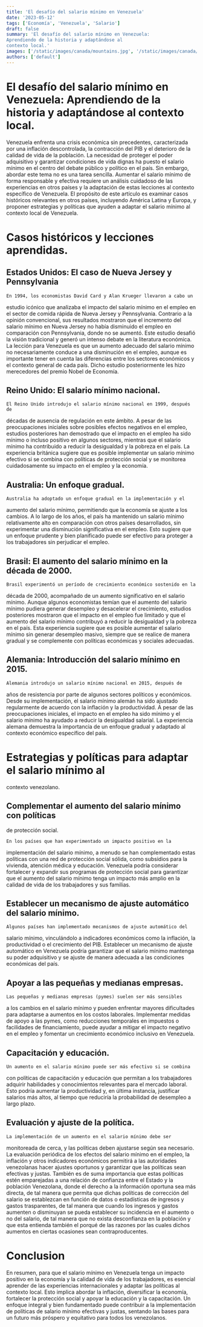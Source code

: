 ```yaml
---
title: 'El desafío del salario mínimo en Venezuela'
date: '2023-05-12'
tags: ['Economía', 'Venezuela', 'Salario']
draft: false
summary: 'El desafío del salario mínimo en Venezuela:
Aprendiendo de la historia y adaptándose al
contexto local.'
images: ['/static/images/canada/mountains.jpg', '/static/images/canada/toronto.jpg']
authors: ['default']
---
```


# El desafío del salario mínimo en Venezuela: Aprendiendo de la historia y adaptándose al contexto local.

Venezuela enfrenta una crisis económica sin precedentes, caracterizada
por una inflación descontrolada, la contracción del PIB y el deterioro de la
calidad de vida de la población. La necesidad de proteger el poder adquisitivo y
garantizar condiciones de vida dignas ha puesto el salario mínimo en el centro
del debate público y político en el país. Sin embargo, abordar este tema no es
una tarea sencilla. Aumentar el salario mínimo de forma responsable y efectiva
requiere un análisis cuidadoso de las experiencias en otros países y la
adaptación de estas lecciones al contexto específico de Venezuela. El
propósito de este artículo es examinar casos históricos relevantes en otros
países, incluyendo América Latina y Europa, y proponer estrategias y políticas
que ayuden a adaptar el salario mínimo al contexto local de Venezuela.

# Casos históricos y lecciones aprendidas.

## Estados Unidos: El caso de Nueva Jersey y Pennsylvania

    En 1994, los economistas David Card y Alan Krueger llevaron a cabo un
estudio icónico que analizaba el impacto del salario mínimo en el empleo en el
sector de comida rápida de Nueva Jersey y Pennsylvania. Contrario a la
opinión convencional, sus resultados mostraron que el incremento del salario
mínimo en Nueva Jersey no había disminuido el empleo en comparación con
Pennsylvania, donde no se aumentó. Este estudio desafió la visión tradicional y
generó un intenso debate en la literatura económica. La lección para Venezuela
es que un aumento adecuado del salario mínimo no necesariamente conduce a
una disminución en el empleo, aunque es importante tener en cuenta las
diferencias entre los sectores económicos y el contexto general de cada país.
Dicho estudio posteriormente les hizo merecedores del premio Nobel de
Economía.

## Reino Unido: El salario mínimo nacional.

    El Reino Unido introdujo el salario mínimo nacional en 1999, después de
décadas de ausencia de regulación en este ámbito. A pesar de las
preocupaciones iniciales sobre posibles efectos negativos en el empleo,
estudios posteriores han demostrado que el impacto en el empleo ha sido
mínimo o incluso positivo en algunos sectores, mientras que el salario mínimo
ha contribuido a reducir la desigualdad y la pobreza en el país. La experiencia
británica sugiere que es posible implementar un salario mínimo efectivo si se
combina con políticas de protección social y se monitorea cuidadosamente su
impacto en el empleo y la economía.

## Australia: Un enfoque gradual.

    Australia ha adoptado un enfoque gradual en la implementación y el
aumento del salario mínimo, permitiendo que la economía se ajuste a los
cambios. A lo largo de los años, el país ha mantenido un salario mínimo
relativamente alto en comparación con otros países desarrollados, sin
experimentar una disminución significativa en el empleo. Esto sugiere que un
enfoque prudente y bien planificado puede ser efectivo para proteger a los
trabajadores sin perjudicar el empleo.


## Brasil: El aumento del salario mínimo en la década de 2000.

    Brasil experimentó un período de crecimiento económico sostenido en la
década de 2000, acompañado de un aumento significativo en el salario mínimo.
Aunque algunos economistas temían que el aumento del salario mínimo
pudiera generar desempleo y desacelerar el crecimiento, estudios posteriores
mostraron que el impacto en el empleo fue limitado y que el aumento del
salario mínimo contribuyó a reducir la desigualdad y la pobreza en el país. Esta
experiencia sugiere que es posible aumentar el salario mínimo sin generar
desempleo masivo, siempre que se realice de manera gradual y se
complemente con políticas económicas y sociales adecuadas.

## Alemania: Introducción del salario mínimo en 2015.

    Alemania introdujo un salario mínimo nacional en 2015, después de
años de resistencia por parte de algunos sectores políticos y económicos.
Desde su implementación, el salario mínimo alemán ha sido ajustado
regularmente de acuerdo con la inflación y la productividad. A pesar de las
preocupaciones iniciales, el impacto en el empleo ha sido mínimo y el salario
mínimo ha ayudado a reducir la desigualdad salarial. La experiencia alemana
demuestra la importancia de un enfoque gradual y adaptado al contexto
económico específico del país.

# Estrategias y políticas para adaptar el salario mínimo al
contexto venezolano.

## Complementar el aumento del salario mínimo con políticas

de protección social.

    En los países que han experimentado un impacto positivo en la
implementación del salario mínimo, a menudo se han complementado estas
políticas con una red de protección social sólida, como subsidios para la
vivienda, atención médica y educación. Venezuela podría considerar fortalecer
y expandir sus programas de protección social para garantizar que el aumento
del salario mínimo tenga un impacto más amplio en la calidad de vida de los
trabajadores y sus familias.

## Establecer un mecanismo de ajuste automático del salario mínimo.

    Algunos países han implementado mecanismos de ajuste automático del
salario mínimo, vinculándolo a indicadores económicos como la inflación, la
productividad o el crecimiento del PIB. Establecer un mecanismo de ajuste
automático en Venezuela podría garantizar que el salario mínimo mantenga su
poder adquisitivo y se ajuste de manera adecuada a las condiciones
económicas del país.

## Apoyar a las pequeñas y medianas empresas.

    Las pequeñas y medianas empresas (pymes) suelen ser más sensibles
a los cambios en el salario mínimo y pueden enfrentar mayores dificultades
para adaptarse a aumentos en los costos laborales. Implementar medidas de
apoyo a las pymes, como reducciones temporales en impuestos o facilidades
de financiamiento, puede ayudar a mitigar el impacto negativo en el empleo y
fomentar un crecimiento económico inclusivo en Venezuela.

## Capacitación y educación.

    Un aumento en el salario mínimo puede ser más efectivo si se combina
con políticas de capacitación y educación que permitan a los trabajadores
adquirir habilidades y conocimientos relevantes para el mercado laboral. Esto
podría aumentar la productividad y, en última instancia, justificar salarios más
altos, al tiempo que reduciría la probabilidad de desempleo a largo plazo.

## Evaluación y ajuste de la política.

    La implementación de un aumento en el salario mínimo debe ser
monitoreada de cerca, y las políticas deben ajustarse según sea necesario. La
evaluación periódica de los efectos del salario mínimo en el empleo, la inflación
y otros indicadores económicos permitirá a las autoridades venezolanas hacer
ajustes oportunos y garantizar que las políticas sean efectivas y justas.
También es de suma importancia que estas políticas estén emparejadas a una
relación de confianza entre el Estado y la población Venezolana, donde el
derecho a la información oportuna sea más directa, de tal manera que permita
que dichas políticas de corrección del salario se establezcan en función de
datos o estadísticas de ingresos y gastos trasparentes, de tal manera que
cuando los ingresos y gastos aumenten o disminuyan se pueda establecer su
incidencia en el aumento o no del salario, de tal manera que no exista
desconfianza en la población y que esta entienda también el porqué de las
razones por las cuales dichos aumentos en ciertas ocasiones sean
contraproducentes.

# Conclusion

En resumen, para que el salario mínimo en Venezuela tenga un impacto
positivo en la economía y la calidad de vida de los trabajadores, es esencial
aprender de las experiencias internacionales y adaptar las políticas al contexto
local. Esto implica abordar la inflación, diversificar la economía, fortalecer la
protección social y apoyar la educación y la capacitación. Un enfoque integral y
bien fundamentado puede contribuir a la implementación de políticas de salario
mínimo efectivas y justas, sentando las bases para un futuro más próspero y
equitativo para todos los venezolanos.